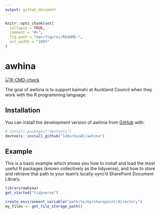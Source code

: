 ```yaml
---
output: github_document
---
```


<!-- README.md is generated from README.Rmd. Please edit that file -->

```r
knitr::opts_chunk$set(
  collapse = TRUE,
  comment = "#>",
  fig.path = "man/figures/README-",
  out.width = "100%"
)
```

# awhina

<!-- badges: start -->
[![R-CMD-check](https://github.com/lddurbinAC/awhina/actions/workflows/R-CMD-check.yaml/badge.svg)](https://github.com/lddurbinAC/awhina/actions/workflows/R-CMD-check.yaml)
<!-- badges: end -->

The goal of awhina is to support kaimahi at Auckland Council when they work with the R programming language.

## Installation

You can install the development version of awhina from [GitHub](https://github.com/) with:

``` r
# install.packages("devtools")
devtools::install_github("lddurbinAC/awhina")
```

## Example

This is a basic example which shows you how to install and load the most useful R packages (known collectively as the tidyverse),
and how to store and retrieve that path to your team's locally-sync'd SharePoint Document Library.

```r
library(awhina)
get_started("tidyverse")

create_environment_variable("path/to/my/sharepoint/directory")
my_files <- get_file_storage_path()
```
